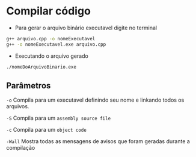 # Compilar código

- Para gerar o arquivo binário executavel digite no terminal

```bash
g++ arquivo.cpp -o nomeExecutavel
g++ -o nomeExecutavel.exe arquivo.cpp
```

- Executando o arquivo gerado
```bash
./nomeDoArquivoBinario.exe
```

## Parâmetros

`-o` Compila para um executavel definindo seu nome e linkando todos os arquivos.

`-S` Compila para um `assembly source file`

`-c` Compila para um `object code`

`-Wall`  Mostra todas as mensagens de avisos que foram geradas durante a compilação
